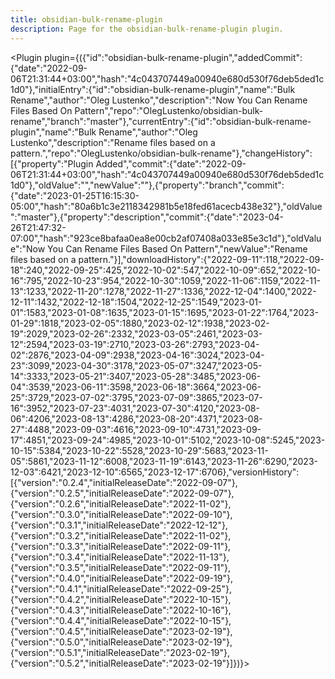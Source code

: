 ---
title: obsidian-bulk-rename-plugin
description: Page for the obsidian-bulk-rename-plugin plugin.
---


<Plugin plugin={({"id":"obsidian-bulk-rename-plugin","addedCommit":{"date":"2022-09-06T21:31:44+03:00","hash":"4c043707449a00940e680d530f76deb5ded1c1d0"},"initialEntry":{"id":"obsidian-bulk-rename-plugin","name":"Bulk Rename","author":"Oleg Lustenko","description":"Now You Can Rename Files Based On Pattern","repo":"OlegLustenko/obsidian-bulk-rename","branch":"master"},"currentEntry":{"id":"obsidian-bulk-rename-plugin","name":"Bulk Rename","author":"Oleg Lustenko","description":"Rename files based on a pattern.","repo":"OlegLustenko/obsidian-bulk-rename"},"changeHistory":[{"property":"Plugin Added","commit":{"date":"2022-09-06T21:31:44+03:00","hash":"4c043707449a00940e680d530f76deb5ded1c1d0"},"oldValue":"","newValue":""},{"property":"branch","commit":{"date":"2023-01-25T16:15:30-05:00","hash":"80a6b1c3e2118342981b5e18fed61acecb438e32"},"oldValue":"master"},{"property":"description","commit":{"date":"2023-04-26T21:47:32-07:00","hash":"923ce8bafaa0ea8e00cb2af07408a033e85e3c1d"},"oldValue":"Now You Can Rename Files Based On Pattern","newValue":"Rename files based on a pattern."}],"downloadHistory":{"2022-09-11":118,"2022-09-18":240,"2022-09-25":425,"2022-10-02":547,"2022-10-09":652,"2022-10-16":795,"2022-10-23":954,"2022-10-30":1059,"2022-11-06":1159,"2022-11-13":1233,"2022-11-20":1278,"2022-11-27":1336,"2022-12-04":1400,"2022-12-11":1432,"2022-12-18":1504,"2022-12-25":1549,"2023-01-01":1583,"2023-01-08":1635,"2023-01-15":1695,"2023-01-22":1764,"2023-01-29":1818,"2023-02-05":1880,"2023-02-12":1938,"2023-02-19":2029,"2023-02-26":2332,"2023-03-05":2461,"2023-03-12":2594,"2023-03-19":2710,"2023-03-26":2793,"2023-04-02":2876,"2023-04-09":2938,"2023-04-16":3024,"2023-04-23":3099,"2023-04-30":3178,"2023-05-07":3247,"2023-05-14":3333,"2023-05-21":3407,"2023-05-28":3485,"2023-06-04":3539,"2023-06-11":3598,"2023-06-18":3664,"2023-06-25":3729,"2023-07-02":3795,"2023-07-09":3865,"2023-07-16":3952,"2023-07-23":4031,"2023-07-30":4120,"2023-08-06":4206,"2023-08-13":4286,"2023-08-20":4371,"2023-08-27":4488,"2023-09-03":4616,"2023-09-10":4731,"2023-09-17":4851,"2023-09-24":4985,"2023-10-01":5102,"2023-10-08":5245,"2023-10-15":5384,"2023-10-22":5528,"2023-10-29":5683,"2023-11-05":5861,"2023-11-12":6008,"2023-11-19":6143,"2023-11-26":6290,"2023-12-03":6421,"2023-12-10":6565,"2023-12-17":6706},"versionHistory":[{"version":"0.2.4","initialReleaseDate":"2022-09-07"},{"version":"0.2.5","initialReleaseDate":"2022-09-07"},{"version":"0.2.6","initialReleaseDate":"2022-11-02"},{"version":"0.3.0","initialReleaseDate":"2022-09-10"},{"version":"0.3.1","initialReleaseDate":"2022-12-12"},{"version":"0.3.2","initialReleaseDate":"2022-11-02"},{"version":"0.3.3","initialReleaseDate":"2022-09-11"},{"version":"0.3.4","initialReleaseDate":"2022-11-13"},{"version":"0.3.5","initialReleaseDate":"2022-09-11"},{"version":"0.4.0","initialReleaseDate":"2022-09-19"},{"version":"0.4.1","initialReleaseDate":"2022-09-25"},{"version":"0.4.2","initialReleaseDate":"2022-10-15"},{"version":"0.4.3","initialReleaseDate":"2022-10-16"},{"version":"0.4.4","initialReleaseDate":"2022-10-15"},{"version":"0.4.5","initialReleaseDate":"2023-02-19"},{"version":"0.5.0","initialReleaseDate":"2023-02-19"},{"version":"0.5.1","initialReleaseDate":"2023-02-19"},{"version":"0.5.2","initialReleaseDate":"2023-02-19"}]})}></Plugin>